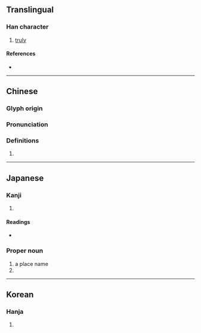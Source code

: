 {{character info}}
==Translingual==

===Han character===
{{Han char|rn=32|rad=土|as=10|sn=13|four=40127|canj=GYRB|ids=⿰土高}}

# [[truly]]

====References====
* {{Han ref|kx=0236.010|dkj=05341|dj=0473.150|hdz=10473.150|uh=5859|ud=22617|bh=DCEC|bd=56556}}

----

==Chinese==
{{zh-forms}}

===Glyph origin===
{{Han etym}}

===Pronunciation===
{{zh-pron
|m=què
|c=kok3
|mc=y
|oc=y
|cat=
}}

===Definitions===
{{zh-hanzi}}

# {{rfdef|zh}}

----

==Japanese==

===Kanji===
{{ja-kanji|grade=|rs=土10}}

# {{rfdef|ja|sort=土10}}

====Readings====
* {{ja-readings
|goon=かく
|kanon=かく
|on=こう
|kun=かた-い, はなわ
}}

===Proper noun===
{{ja-pos|はなわ|proper}}

# a place name
# {{surname|ja|sort=はなわ}}

----

==Korean==

===Hanja===
{{ko-hanja|hangeul=고|rv=go|mr=ko}}

# {{rfdef|ko|sort=土10}}